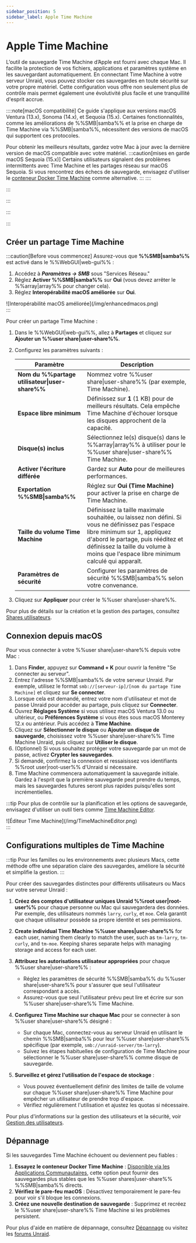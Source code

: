 ```yaml
---
sidebar_position: 5
sidebar_label: Apple Time Machine
---
```



# Apple Time Machine

L’outil de sauvegarde Time Machine d’Apple est fourni avec chaque Mac. Il facilite la protection de vos fichiers, applications et paramètres système en les sauvegardant automatiquement. En connectant Time Machine à votre serveur Unraid, vous pouvez stocker ces sauvegardes en toute sécurité sur votre propre matériel. Cette configuration vous offre non seulement plus de contrôle mais permet également une évolutivité plus facile et une tranquillité d'esprit accrue.

::::note[macOS compatibilité]
Ce guide s'applique aux versions macOS Ventura (13.x), Sonoma (14.x), et Sequoia (15.x). Certaines fonctionnalités, comme les améliorations de %%SMB|samba%% et la prise en charge de Time Machine via %%SMB|samba%%, nécessitent des versions de macOS qui supportent ces protocoles.

Pour obtenir les meilleurs résultats, gardez votre Mac à jour avec la dernière version de macOS compatible avec votre matériel.
:::caution[mises en garde macOS Sequoia (15.x)]
Certains utilisateurs signalent des problèmes intermittents avec Time Machine et les partages réseau sur macOS Sequoia. Si vous rencontrez des échecs de sauvegarde, envisagez d'utiliser le [conteneur Docker Time Machine](https://unraid.net/community/apps?q=time+machine#r) comme alternative.
:::
::::

:::

:::

:::

:::

## Créer un partage Time Machine

:::caution[Before vous commencez]
Assurez-vous que **%%SMB|samba%%** est activé dans le %%WebGUI|web-gui%% :

1. Accédez à ***Paramètres → SMB*** sous "Services Réseau."
2. Réglez **Activer %%SMB|samba%%** sur **Oui** (vous devez arrêter le %%array|array%% pour changer cela).
3. Réglez **Interopérabilité macOS améliorée** sur **Oui**.

<div style={{ margin: 'auto', maxWidth: '600px', display: 'flex', flexDirection: 'column', alignItems: 'center' }}>
  ![Interopérabilité macOS améliorée](/img/enhancedmacos.png)
</div>
:::

Pour créer un partage Time Machine :

1. Dans le %%WebGUI|web-gui%%, allez à **Partages** et cliquez sur **Ajouter un %%user share|user-share%%**.

2. Configurez les paramètres suivants :

   | Paramètre                                      | Description                                                                                                                                                                                                                                                    |
   | ---------------------------------------------- | -------------------------------------------------------------------------------------------------------------------------------------------------------------------------------------------------------------------------------------------------------------- |
   | **Nom du %%partage utilisateur\|user-share%%** | Nommez votre %%user share\|user-share%% (par exemple, Time Machine).                                                                                                                                                                                           |
   | **Espace libre minimum**                       | Définissez sur **1** (1 KB) pour de meilleurs résultats. Cela empêche Time Machine d'échouer lorsque les disques approchent de la capacité.                                                                                                                    |
   | **Disque(s) inclus**                           | Sélectionnez le(s) disque(s) dans le %%array\|array%% à utiliser pour le %%user share\|user-share%% Time Machine.                                                                                                                                              |
   | **Activer l'écriture différée**                | Gardez sur **Auto** pour de meilleures performances.                                                                                                                                                                                                           |
   | **Exportation %%SMB\|samba%%**                 | Réglez sur **Oui (Time Machine)** pour activer la prise en charge de Time Machine.                                                                                                                                                                             |
   | **Taille du volume Time Machine**              | Définissez la taille maximale souhaitée, ou laissez non défini. Si vous ne définissez pas l'espace libre minimum sur 1, appliquez d'abord le partage, puis rééditez et définissez la taille du volume à moins que l'espace libre minimum calculé qui apparaît. |
   | **Paramètres de sécurité**                     | Configurer les paramètres de sécurité %%SMB\|samba%% selon votre convenance.                                                                                                                                                                                   |

3. Cliquez sur **Appliquer** pour créer le %%user share|user-share%%.

Pour plus de détails sur la création et la gestion des partages, consultez [Shares utilisateurs](./shares.mdx).

## Connexion depuis macOS

Pour vous connecter à votre %%user share|user-share%% depuis votre Mac :

1. Dans **Finder**, appuyez sur **Command + K** pour ouvrir la fenêtre "Se connecter au serveur".
2. Entrez l'adresse %%SMB|samba%% de votre serveur Unraid. Par exemple, utilisez le format `smb://[serveur-ip]/[nom du partage Time Machine]` et cliquez sur **Se connecter**.
3. Lorsque cela est demandé, entrez votre nom d'utilisateur et mot de passe Unraid pour accéder au partage, puis cliquez sur **Connecter**.
4. Ouvrez **Réglages Système** si vous utilisez macOS Ventura 13.0 ou ultérieur, ou **Préférences Système** si vous êtes sous macOS Monterey 12.x ou antérieur. Puis accédez à **Time Machine**.
5. Cliquez sur **Sélectionner le disque** ou **Ajouter un disque de sauvegarde**, choisissez votre %%user share|user-share%% Time Machine Unraid, puis cliquez sur **Utiliser le disque**.
6. (Optionnel) Si vous souhaitez protéger votre sauvegarde par un mot de passe, activez **Crypter les sauvegardes**.
7. Si demandé, confirmez la connexion et ressaisissez vos identifiants %%root user|root-user%% d'Unraid si nécessaire.
8. Time Machine commencera automatiquement la sauvegarde initiale. Gardez à l'esprit que la première sauvegarde peut prendre du temps, mais les sauvegardes futures seront plus rapides puisqu'elles sont incrémentielles.

:::tip
Pour plus de contrôle sur la planification et les options de sauvegarde, envisagez d'utiliser un outil tiers comme [Time Machine Editor](https://tclementdev.com/timemachineeditor/).

<div style={{ margin: 'auto', maxWidth: '600px', display: 'flex', flexDirection: 'column', alignItems: 'center' }}>
  ![Éditeur Time Machine](/img/TimeMachineEditor.png)
</div>
:::

## Configurations multiples de Time Machine

:::tip
Pour les familles ou les environnements avec plusieurs Macs, cette méthode offre une séparation claire des sauvegardes, améliore la sécurité et simplifie la gestion.
:::

Pour créer des sauvegardes distinctes pour différents utilisateurs ou Macs sur votre serveur Unraid :

1. **Créez des comptes d'utilisateur uniques Unraid %%root user|root-user%%** pour chaque personne ou Mac qui sauvegardera des données. Par exemple, des utilisateurs nommés `larry`, `curly`, et `moe`. Cela garantit que chaque utilisateur possède sa propre identité et ses permissions.

2. **Create individual Time Machine %%user shares|user-share%%** for each user, naming them clearly to match the user, such as `tm-larry`, `tm-curly`, and `tm-moe`. Keeping shares separate helps with managing storage and access for each user.

3. **Attribuez les autorisations utilisateur appropriées** pour chaque %%user share|user-share%% :
   - Réglez les paramètres de sécurité %%SMB|samba%% du %%user share|user-share%% pour s'assurer que seul l'utilisateur correspondant a accès.
   - Assurez-vous que seul l'utilisateur prévu peut lire et écrire sur son %%user share|user-share%% Time Machine.

4. **Configurez Time Machine sur chaque Mac** pour se connecter à son %%user share|user-share%% désigné :
   - Sur chaque Mac, connectez-vous au serveur Unraid en utilisant le chemin %%SMB|samba%% pour leur %%user share|user-share%% spécifique (par exemple, `smb://unraid-server/tm-larry`).
   - Suivez les étapes habituelles de configuration de Time Machine pour sélectionner le %%user share|user-share%% comme disque de sauvegarde.

5. **Surveillez et gérez l'utilisation de l'espace de stockage** :
   - Vous pouvez éventuellement définir des limites de taille de volume sur chaque %%user share|user-share%% Time Machine pour empêcher un utilisateur de prendre trop d'espace.
   - Vérifiez régulièrement l'utilisation et ajustez les quotas si nécessaire.

Pour plus d'informations sur la gestion des utilisateurs et la sécurité, voir [Gestion des utilisateurs](../../system-administration/secure-your-server/user-management.mdx).

## Dépannage

Si les sauvegardes Time Machine échouent ou deviennent peu fiables :

1. **Essayez le conteneur Docker Time Machine** : [Disponible via les Applications Communautaires](https://unraid.net/community/apps?q=time+machine#r), cette option peut fournir des sauvegardes plus stables que les %%user shares|user-share%% %%SMB|samba%% directs.
2. **Vérifiez le pare-feu macOS** : Désactivez temporairement le pare-feu pour voir s'il bloque les connexions.
3. **Créez une nouvelle destination de sauvegarde** : Supprimez et recréez le %%user share|user-share%% Time Machine si les problèmes persistent.

Pour plus d'aide en matière de dépannage, consultez [Dépannage](../../troubleshooting/troubleshooting.mdx) ou visitez les [forums Unraid](https://forums.unraid.net/).
